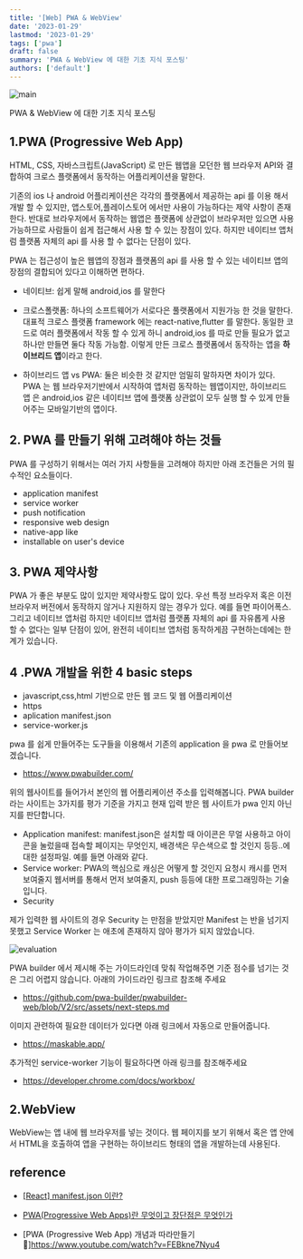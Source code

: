 ```yaml
---
title: '[Web] PWA & WebView'
date: '2023-01-29'
lastmod: '2023-01-29'
tags: ['pwa']
draft: false
summary: 'PWA & WebView 에 대한 기초 지식 포스팅'
authors: ['default']
---
```


![main](/static/pwa/cover.jpg)

PWA & WebView 에 대한 기초 지식 포스팅

## 1.PWA (Progressive Web App)

HTML, CSS, 자바스크립트(JavaScript) 로 만든 웹앱을 모던한 웹 브라우저 API와 결합하여 크로스 플랫폼에서 동작하는 어플리케이션을 말한다.

기존의 ios 나 android 어플리케이션은 각각의 플랫폼에서 제공하는 api 를 이용 해서 개발 할 수 있지만, 앱스토어,플레이스토어 에서만 사용이 가능하다는 제약 사항이 존재한다. 반대로 브라우저에서 동작하는 웹앱은 플랫폼에 상관없이 브라우저만 있으면 사용가능하므로 사람들이 쉽게 접근해서 사용 할 수 있는 장점이 있다. 하지만 네이티브 앱처럼 플랫폼 자체의 api 를 사용 할 수 없다는 단점이 있다.

PWA 는 접근성이 높은 웹앱의 장점과 플랫폼의 api 를 사용 할 수 있는 네이티브 앱의 장점의 결합되어 있다고 이해하면 편하다.

- 네이티브: 쉽게 말해 android,ios 를 말한다
- 크로스폴랫폼: 하나의 소프트웨어가 서로다은 풀랫폼에서 지원가능 한 것을 말한다. 대표적 크로스 플랫폼 framework 에는 react-native,flutter 를 말한다. 동일한 코드로 여러 플랫폼에서 작동 할 수 있게 하니 android,ios 를 따로 만들 필요가 없고 하나만 만들면 둘다 작동 가능함. 이렇게 만든 크로스 플랫폼에서 동작하는 앱을 **하이브리드 앱**이라고 한다.

- 하이브리드 앱 vs PWA: 둘은 비슷한 것 같지만 엄밀히 말하자면 차이가 있다. PWA 는 웹 브라우저기반에서 시작하여 앱처럼 동작하는 웹앱이지만, 하이브리드 앱 은 android,ios 같은 네이티브 앱에 플랫폼 상관없이 모두 실행 할 수 있게 만들어주는 모바일기반의 앱이다.

## 2. PWA 를 만들기 위해 고려해야 하는 것들

PWA 를 구성하기 위해서는 여러 가지 사항들을 고려해야 하지만 아래 조건들은 거의 필수적인 요소들이다.

- application manifest
- service worker
- push notification
- responsive web design
- native-app like
- installable on user's device

## 3. PWA 제약사항

PWA 가 좋은 부분도 많이 있지만 제약사항도 많이 있다. 우선 특정 브라우저 혹은 이전 브라우저 버전에서 동작하지 않거나 지원하지 않는 경우가 있다. 예를 들면 파이어폭스. 그리고 네이티브 앱처럼 하지만 네이티브 앱처럼 플랫폼 자체의 api 를 자유롭게 사용 할 수 없다는 일부 단점이 있어, 완전히 네이티브 앱처럼 동작하게끔 구현하는데에는 한계가 있습니다.

## 4 .PWA 개발을 위한 4 basic steps

- javascript,css,html 기반으로 만든 웹 코드 및 웹 어플리케이션
- https
- aplication manifest.json
- service-worker.js

pwa 를 쉽게 만들어주는 도구들을 이용해서 기존의 application 을 pwa 로 만들어보겠습니다.

- https://www.pwabuilder.com/

위의 웹사이트를 들어가서 본인의 웹 어플리케이션 주소를 입력해봅니다. PWA builder 라는 사이트는 3가지를 평가 기준을 가지고 현재 입력 받은 웹 사이트가 pwa 인지 아닌지를 판단합니다.

- Application manifest: manifest.json은 설치할 때 아이콘은 무얼 사용하고 아이콘을 눌렀을때 접속할 페이지는 무엇인지, 배경색은 무슨색으로 할 것인지 등등..에 대한 설정파일. 예를 들면 아래와 같다.
- Service worker: PWA의 핵심으로 캐싱은 어떻게 할 것인지 요청시 캐시를 먼저 보여줄지 웹서버를 통해서 먼저 보여줄지, push 등등에 대한 프로그래밍하는 기술입니다.
- Security

제가 입력한 웹 사이트의 경우 Security 는 만점을 받았지만 Manifest 는 반을 넘기지 못했고 Service Worker 는 애초에 존재하지 않아 평가가 되지 않았습니다.

![evaluation](/static/pwa/evaluation.png)

PWA builder 에서 제시해 주는 가이드라인데 맞춰 작업해주면 기준 점수를 넘기는 것은 그리 어렵지 않습니다. 아래의 가이드라인 링크르 참조해 주세요

- https://github.com/pwa-builder/pwabuilder-web/blob/V2/src/assets/next-steps.md

이미지 관련하여 필요한 데이터가 있다면 아래 링크에서 자동으로 만들어줍니다.

- https://maskable.app/

추가적인 service-worker 기능이 필요하다면 아래 링크를 참조해주세요

- https://developer.chrome.com/docs/workbox/

## 2.WebView

WebView는 앱 내에 웹 브라우저를 넣는 것이다. 웹 페이지를 보기 위해서 혹은 앱 안에서 HTML을 호출하여 앱을 구현하는 하이브리드 형태의 앱을 개발하는데 사용된다.

## reference

- [[React] manifest.json 이란?](https://velog.io/@leyuri/React-manifest.json-%EC%9D%B4%EB%9E%80)

- [PWA(Progressive Web Apps)란 무엇이고 장단점은 무엇인가](https://ux.stories.pe.kr/224)

- [PWA (Progressive Web App) 개념과 따라만들기 📲]https://www.youtube.com/watch?v=FEBkne7Nyu4
